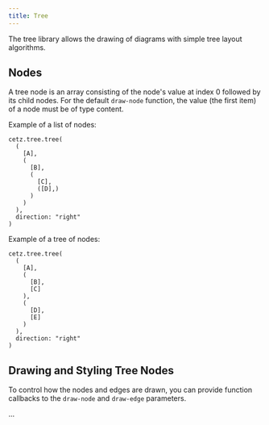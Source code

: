 ```yaml
---
title: Tree
---
```



The tree library allows the drawing of diagrams with simple tree layout algorithms.

## Nodes
A tree node is an array consisting of the node's value at index 0 followed by its child nodes. For the default `draw-node` function, the value (the first item) of a node must be of type <Type>content</Type>.

Example of a list of nodes:
```typc example
cetz.tree.tree(
  (
    [A],
    (
      [B],
      (
        [C],
        ([D],)
      )
    )
  ),
  direction: "right"
)
```

Example of a tree of nodes:
```typc example
cetz.tree.tree(
  (
    [A],
    (
      [B],
      [C]
    ),
    (
      [D],
      [E]
    )
  ),
  direction: "right"
)
```

## Drawing and Styling Tree Nodes
To control how the nodes and edges are drawn, you can provide function callbacks to the `draw-node` and `draw-edge` parameters. 

...

